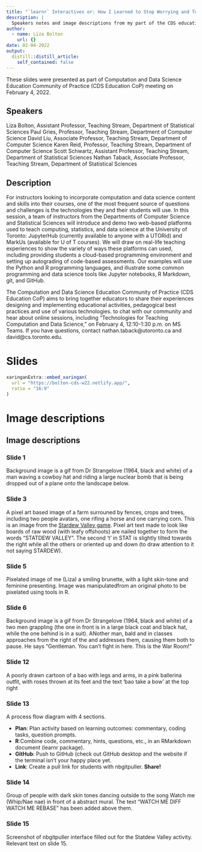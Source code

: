 ```yaml
---
title: "`learnr` Interactives or: How I Learned to Stop Worrying and Turn my Students into Pixelated Farmers"
description: |
  Speakers notes and image descriptions from my part of the CDS education COP.
author:
  - name: Liza Bolton
    url: {}
date: 02-04-2022
output:
  distill::distill_article:
    self_contained: false
---
```


These slides were presented as part of Computation and Data Science Education Community of Practice (CDS Education CoP) meeting on February 4, 2022.

## Speakers

Liza Bolton, Assistant Professor, Teaching Stream, Department of Statistical Sciences
Paul Gries, Professor, Teaching Stream, Department of Computer Science
David Liu, Associate Professor, Teaching Stream, Department of Computer Science
Karen Reid, Professor, Teaching Stream, Department of Computer Science
Scott Schwartz, Assistant Professor, Teaching Stream, Department of Statistical Sciences
Nathan Taback, Associate Professor, Teaching Stream, Department of Statistical Sciences


## Description

For instructors looking to incorporate computation and data science content and skills into their courses, one of the most frequent source of questions and challenges is the technologies they and their students will use. In this session, a team of instructors from the Departments of Computer Science and Statistical Sciences will introduce and demo two web-based platforms used to teach computing, statistics, and data science at the University of Toronto: JupyterHub (currently available to anyone with a UTORid) and MarkUs (available for U of T courses). We will draw on real-life teaching experiences to show the variety of ways these platforms can used, including providing students a cloud-based programming environment and setting up autograding of code-based assessments. Our examples will use the Python and R programming languages, and illustrate some common programming and data science tools like Jupyter notebooks, R Markdown, git, and GitHub.


The Computation and Data Science Education Community of Practice (CDS Education CoP) aims to bring together educators to share their experiences designing and implementing educational activities, pedagogical best practices and use of various technologies. to chat with our community and hear about online sessions, including "Technologies for Teaching Computation and Data Science," on February 4, 12:10-1:30 p.m. on MS Teams. If you have questions, contact nathan.taback@utoronto.ca and david@cs.toronto.edu.

# Slides

```r
xaringanExtra::embed_xaringan(
  url = "https://bolton-cds-w22.netlify.app/",
  ratio = "16:9"
)
```

# Image descriptions

## Image descriptions
### Slide 1

Background image is a gif from Dr Strangelove (1964, black and white) of a man waving a cowboy hat and riding a large nuclear bomb that is being dropped out of a plane onto the landscape below.

### Slide 3

A pixel art based image of a farm surrouned by fences, crops and trees, including two people avatars, one rifing a horse and one carrying corn. This is an image from the [Stardew Valley game](https://www.stardewvalley.net/). Pixel art text made to look like boards of raw wood (with leafy offshoots) are nailed together to form the words "STATDEW VALLEY". The second 't' in STAT is slightly tilted towards the right while all the others or oriented up and down (to draw attention to it not saying STARDEW).

### Slide 5

Pixelated image of me (Liza) a smiling brunette, with a light skin-tone and feminine presenting. Image was manipulatedfrom an original photo to be pixelated using tools in R.

### Slide 6

Background image is a gif from Dr Strangelove (1964, black and white) of a two men grappling (the one in front is in a large black coat and black hat, while the one behind is in a suit). ANother man, bald and in classes approaches from the right of the and addresses them, causing them both to pause. He says "Gentleman. You can't fight in here. This is the War Room!"

### Slide 12

A poorly drawn cartoon of a bao with legs and arms, in a pink ballerina outfit, with roses thrown at its feet and the text 'bao take a bow' at the top right

### Slide 13

A process flow diagram with 4 sections. 

- __Plan__: Plan activity based on learning outcomes: commentary, coding tasks, question prompts.  
- __R__:Combine code, commentary, hints, questions, etc., in an RMarkdown document (learnr package).  
- __GitHub__: Push to GitHub (check out GitHub desktop and the website if the terminal isn't your happy place yet.  
- __Link__: Create a pull link for students with nbgitpuller. **Share!**

### Slide 14

Group of people with dark skin tones dancing outside to the song Watch me (Whip/Nae nae) in front of a abstract mural. The text "WATCH ME DIFF WATCH ME REBASE" has been added above them.

### Slide 15

Screenshot of nbgitpuller interface filled out for the Statdew Valley activity. Relevant text on slide 15.


